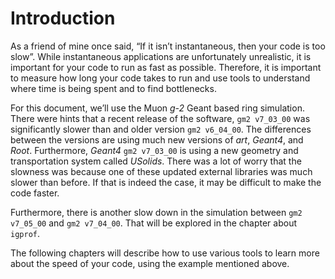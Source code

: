 # Introduction {#intro}

As a friend of mine once said, "If it isn't instantaneous, then your code is too slow". While instantaneous applications are unfortunately unrealistic, it is important for your code to run as fast as possible. Therefore, it is important to measure how long your code takes to run and use tools to understand where time is being spent and to find bottlenecks. 

For this document, we'll use the Muon _g-2_ Geant based ring simulation. There were hints that a recent release of the software, `gm2 v7_03_00` was significantly slower than and older version `gm2 v6_04_00`. The differences between the versions are using much new versions of _art_, _Geant4_, and _Root_. Furthermore, _Geant4_ `gm2 v7_03_00` is using a new geometry and transportation system called _USolids_. There was a lot of worry that the slowness was because one of these updated external libraries was much slower than before. If that is indeed the case, it may be difficult to make the code faster. 

Furthermore, there is another slow down in the simulation between `gm2 v7_05_00` and `gm2 v7_04_00`. That will be explored in the chapter about `igprof`. 

The following chapters will describe how to use various tools to learn more about the speed of your code, using the example mentioned above. 
